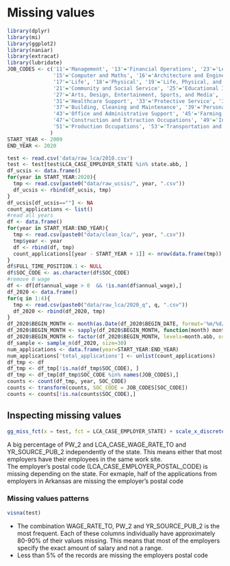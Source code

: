 # Missing values
```r
library(dplyr)
library(mi)
library(ggplot2)
library(naniar)
library(extracat)
library(lubridate)
JOB_CODES <- c('11'='Management', '13'='Financial Operations', '23'='Legal',
               '15'='Computer and Maths', '16'='Architecture and Engineering',
               '17'='Life', '18'='Physical', '19'='Life, Physical, and Social Science',
               '21'='Community and Social Service', '25'='Educational Instruction and Library', 
               '27'='Arts, Design, Entertainment, Sports, and Media', '29'='Healthcare',
               '31'='Healthcare Support', '33'='Protective Service', '35'='Food Preparation and Serving',
               '37'='Building, Cleaning and Maintenance', '39'='Personal Care', '41'='Sales', 
               '43'='Office and Administrative Support', '45'='Farming, Fishing and Forestry',
               '47'='Construction and Extraction Occupations', '49'='Installation, Maintenance and Repair',
               '51'='Production Occupations', '53'='Transportation and Material Moving', '55'='Military'
              )
START_YEAR <- 2009
END_YEAR <- 2020
```
```r
test <- read.csv('data/raw_lca/2010.csv')
test <- test[test$LCA_CASE_EMPLOYER_STATE %in% state.abb, ]
df_ucsis <- data.frame()
for(year in START_YEAR:2020){
  tmp <- read.csv(paste0("data/raw_ucsis/", year, ".csv"))
  df_ucsis <- rbind(df_ucsis, tmp)
}
df_ucsis[df_ucsis==""] <- NA
count_applications <- list()
#read all years
df <- data.frame()
for(year in START_YEAR:END_YEAR){
  tmp <- read.csv(paste0("data/clean_lca/", year, ".csv"))
  tmp$year <- year
  df <- rbind(df, tmp)
  count_applications[[year - START_YEAR + 1]] <- nrow(data.frame(tmp))
}
df$FULL_TIME_POSITION.1 <- NULL
df$SOC_CODE <- as.character(df$SOC_CODE)
#remove 0 wage
df <- df[df$annual_wage > 0  && !is.nan(df$annual_wage),]
df_2020 <- data.frame()
for(q in 1:4){
  tmp <- read.csv(paste0("data/raw_lca/2020_q", q, ".csv"))
  df_2020 <- rbind(df_2020, tmp)
}
df_2020$BEGIN_MONTH <- month(as.Date(df_2020$BEGIN_DATE, format='%m/%d/%y'))
df_2020$BEGIN_MONTH <- sapply(df_2020$BEGIN_MONTH, function(month) month.abb[month])
df_2020$BEGIN_MONTH <- factor(df_2020$BEGIN_MONTH, levels=month.abb, ordered=TRUE)
df_sample <- sample_n(df_2020, size=30)
num_applications <- data.frame(year=START_YEAR:END_YEAR)
num_applications['total_applications'] <- unlist(count_applications)
df_tmp <- df
df_tmp <- df_tmp[!is.na(df_tmp$SOC_CODE), ]
df_tmp <- df_tmp[df_tmp$SOC_CODE %in% names(JOB_CODES),]
counts <- count(df_tmp, year, SOC_CODE)
counts <- transform(counts, SOC_CODE = JOB_CODES[SOC_CODE])
counts <- counts[!is.na(counts$SOC_CODE),]
```
## Inspecting missing values  
  
```r
gg_miss_fct(x = test, fct = LCA_CASE_EMPLOYER_STATE) + scale_x_discrete(expand=c(0, 0))
```  
  
A big percentage of PW_2 and LCA_CASE_WAGE_RATE_TO and YR_SOURCE_PUB_2 independently of the state. This means either that most employers have their employees in the same work site.  
The employer's postal code (LCA_CASE_EMPLOYER_POSTAL_CODE) is missing depending on the state. For exmaple, half of the applications from employers in Arkansas are missing the employer's postal code 
  
### Missing values patterns    
```r
visna(test)
```  
  
- The combination WAGE_RATE_TO, PW_2 and YR_SOURCE_PUB_2 is the most frequent. Each of these columns individually have approximately 80-90% of their values missing. This means that most of the employers specify the exact amount of salary and not a range.      
- Less than 5% of the records are missing the employers postal code  